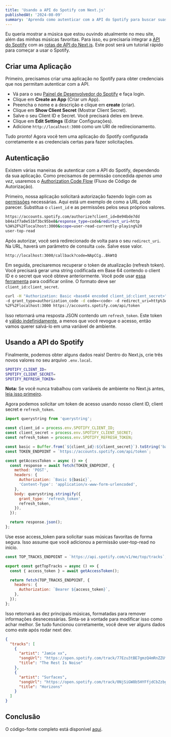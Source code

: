 ```yaml
---
title: 'Usando a API do Spotify com Next.js'
publishedAt: '2024-08-09'
summary: 'Aprenda como autenticar com a API do Spotify para buscar suas músicas favoritas em uma rota de API do Next.js.'
---
```


Eu queria mostrar a música que estou ouvindo atualmente no meu site, além das minhas músicas favoritas. Para isso, eu precisaria integrar a [API do Spotify](https://developer.spotify.com/documentation/web-api/) com as [rotas de API do Next.js](https://nextjs.org/docs/api-routes/introduction). Este post será um tutorial rápido para começar a usar o Spotify.

## Criar uma Aplicação

Primeiro, precisamos criar uma aplicação no Spotify para obter credenciais que nos permitam autenticar com a API.

- Vá para o seu [Painel de Desenvolvedor do Spotify](https://developer.spotify.com/dashboard/) e faça login.
- Clique em **Create an App** (Criar um App).
- Preencha o nome e a descrição e clique em **create** (criar).
- Clique em **Show Client Secret** (Mostrar Client Secret).
- Salve o seu Client ID e Secret. Você precisará deles em breve.
- Clique em **Edit Settings** (Editar Configurações).
- Adicione `http://localhost:3000` como um URI de redirecionamento.

Tudo pronto! Agora você tem uma aplicação do Spotify configurada corretamente e as credenciais certas para fazer solicitações.

## Autenticação

Existem várias maneiras de autenticar com a API do Spotify, dependendo da sua aplicação. Como precisamos de permissão concedida _apenas uma vez_, usaremos o [Authorization Code Flow](https://developer.spotify.com/documentation/general/guides/authorization-guide/#authorization-code-flow) (Fluxo de Código de Autorização).

Primeiro, nossa aplicação solicitará autorização fazendo login com as [permissões](https://developer.spotify.com/documentation/general/guides/authorization-guide/#list-of-scopes) necessárias. Aqui está um exemplo de como a URL pode parecer. Substitua o `client_id` e as permissões pelos seus próprios valores.

```bash
https://accounts.spotify.com/authorize?client_id=8e94bde7dd
b84a1f7a0e51bf3bc95be8&response_type=code&redirect_uri=http
%3A%2F%2Flocalhost:3000&scope=user-read-currently-playing%20
user-top-read
```

Após autorizar, você será redirecionado de volta para o seu `redirect_uri`. Na URL, haverá um parâmetro de consulta `code`. Salve esse valor.

```bash
http://localhost:3000/callback?code=NApCCg..BkWtQ
```

Em seguida, precisaremos recuperar o token de atualização (refresh token). Você precisará gerar uma string codificada em Base 64 contendo o client ID e o secret que você obteve anteriormente. Você pode usar [essa ferramenta](https://www.base64encode.org/) para codificar online. O formato deve ser `client_id:client_secret`.

```bash
curl -H "Authorization: Basic <base64 encoded client_id:client_secret>"
-d grant_type=authorization_code -d code=<code> -d redirect_uri=http%3A
%2F%2Flocalhost:3000 https://accounts.spotify.com/api/token
```

Isso retornará uma resposta JSON contendo um `refresh_token`. Este token é [válido indefinidamente](https://github.com/spotify/web-api/issues/374), a menos que você revogue o acesso, então vamos querer salvá-lo em uma variável de ambiente.

## Usando a API do Spotify

Finalmente, podemos obter alguns dados reais! Dentro do Next.js, crie três novos valores no seu arquivo `.env.local`.

```bash
SPOTIFY_CLIENT_ID=
SPOTIFY_CLIENT_SECRET=
SPOTIFY_REFRESH_TOKEN=
```

**Nota:** Se você nunca trabalhou com variáveis de ambiente no Next.js antes, [leia isso primeiro](https://nextjs.org/docs/basic-features/environment-variables).

Agora podemos solicitar um token de acesso usando nosso client ID, client secret e `refresh_token`.

```js
import querystring from 'querystring';

const client_id = process.env.SPOTIFY_CLIENT_ID;
const client_secret = process.env.SPOTIFY_CLIENT_SECRET;
const refresh_token = process.env.SPOTIFY_REFRESH_TOKEN;

const basic = Buffer.from(`${client_id}:${client_secret}`).toString('base64');
const TOKEN_ENDPOINT = `https://accounts.spotify.com/api/token`;

const getAccessToken = async () => {
  const response = await fetch(TOKEN_ENDPOINT, {
    method: 'POST',
    headers: {
      Authorization: `Basic ${basic}`,
      'Content-Type': 'application/x-www-form-urlencoded',
    },
    body: querystring.stringify({
      grant_type: 'refresh_token',
      refresh_token,
    }),
  });

  return response.json();
};
```

Use esse access_token para solicitar suas músicas favoritas de forma segura. Isso assume que você adicionou a permissão user-top-read no início.

```js
const TOP_TRACKS_ENDPOINT = `https://api.spotify.com/v1/me/top/tracks`;

export const getTopTracks = async () => {
  const { access_token } = await getAccessToken();

  return fetch(TOP_TRACKS_ENDPOINT, {
    headers: {
      Authorization: `Bearer ${access_token}`,
    },
  });
};
```

Isso retornará as dez principais músicas, formatadas para remover informações desnecessárias. Sinta-se à vontade para modificar isso como achar melhor. Se tudo funcionou corretamente, você deve ver alguns dados como este após rodar next dev.

```json
{
  "tracks": [
    {
      "artist": "Jamie xx",
      "songUrl": "https://open.spotify.com/track/77Ezu3tBE7gmzQ4mRnZZUf",
      "title": "The Rest Is Noise"
    },
    {
      "artist": "Surfaces",
      "songUrl": "https://open.spotify.com/track/0NjSiGW8b5HYFfjdCbZzbg",
      "title": "Horizons"
    }
  ]
}
```

## Conclusão

O código-fonte completo está disponível [aqui](https://github.com/KaioYuri/kaio.io/tree/main/app/components/lib/spotify.ts).
